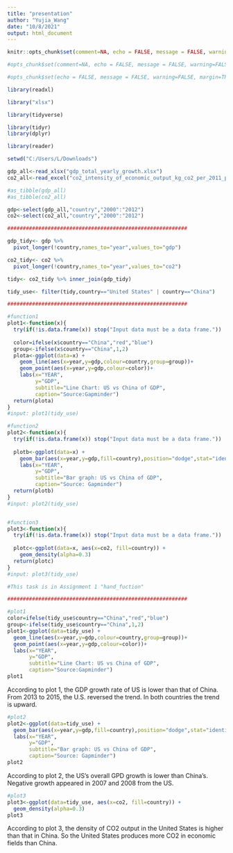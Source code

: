 ---
title: "presentation"
author: "Yujia_Wang"
date: "10/8/2021"
output: html_document
---

```{r setup, include=FALSE}
knitr::opts_chunk$set(comment=NA, echo = FALSE, message = FALSE, warning=FALSE, margin=TRUE)

#opts_chunk$set(comment=NA, echo = FALSE, message = FALSE, warning=FALSE, margin=TRUE)

#opts_chunk$set(echo = FALSE, message = FALSE, warning=FALSE, margin=TRUE)

library(readxl)

library("xlsx")

library(tidyverse)

library(tidyr)
library(dplyr)

library(reader)
```

```{r}
setwd("C:/Users/L/Downloads")

gdp_all<-read_xlsx("gdp_total_yearly_growth.xlsx")
co2_all<-read_excel("co2_intensity_of_economic_output_kg_co2_per_2011_ppp_of_gdp.xlsx")

#as_tibble(gdp_all)
#as_tibble(co2_all)

gdp<-select(gdp_all,"country","2000":"2012")
co2<-select(co2_all,"country","2000":"2012")

##########################################################

gdp_tidy<- gdp %>% 
  pivot_longer(!country,names_to="year",values_to="gdp")

co2_tidy<- co2 %>% 
  pivot_longer(!country,names_to="year",values_to="co2")

tidy<- co2_tidy %>% inner_join(gdp_tidy)

tidy_use<- filter(tidy,country=="United States" | country=="China")

##########################################################

#function1
plot1<-function(x){
  try(if(!is.data.frame(x)) stop("Input data must be a data frame."))
  
  color=ifelse(x$country=="China","red","blue")
  group<-ifelse(x$country=="China",1,2)
  plota<-ggplot(data=x) +
    geom_line(aes(x=year,y=gdp,colour=country,group=group))+
    geom_point(aes(x=year,y=gdp,colour=color))+
    labs(x="YEAR",
         y="GDP",
         subtitle="Line Chart: US vs China of GDP",
         caption="Source:Gapminder")
  return(plota)
}
#input: plot1(tidy_use)

#function2
plot2<-function(x){
  try(if(!is.data.frame(x)) stop("Input data must be a data frame."))
  
  plotb<-ggplot(data=x) +
    geom_bar(aes(x=year,y=gdp,fill=country),position="dodge",stat="identity")+
    labs(x="YEAR",
         y="GDP",
         subtitle="Bar graph: US vs China of GDP",
         caption="Source: Gapminder")
  return(plotb)
}
#input: plot2(tidy_use)


#function3
plot3<-function(x){
  try(if(!is.data.frame(x)) stop("Input data must be a data frame."))
  
  plotc<-ggplot(data=x, aes(x=co2, fill=country)) +
    geom_density(alpha=0.3)
  return(plotc)
}
#input: plot3(tidy_use)

#This task is in Assignment 1 "hand_fuction"

##########################################################

#plot1
color=ifelse(tidy_use$country=="China","red","blue")
group<-ifelse(tidy_use$country=="China",1,2)
plot1<-ggplot(data=tidy_use) +
  geom_line(aes(x=year,y=gdp,colour=country,group=group))+
  geom_point(aes(x=year,y=gdp,colour=color))+
  labs(x="YEAR",
       y="GDP",
       subtitle="Line Chart: US vs China of GDP",
       caption="Source:Gapminder")
plot1
```

According to plot 1, the GDP growth rate of US is lower than that of China.
From 2013 to 2015, the U.S. reversed the trend.
In both countries the trend is upward.


```{r}
#plot2
plot2<-ggplot(data=tidy_use) +
  geom_bar(aes(x=year,y=gdp,fill=country),position="dodge",stat="identity")+
  labs(x="YEAR",
       y="GDP",
       subtitle="Bar graph: US vs China of GDP",
       caption="Source: Gapminder")
plot2
```

According to plot 2, the US's overall GPD growth is lower than China's.
Negative growth appeared in 2007 and 2008 from the US.


```{r}
#plot3
plot3<-ggplot(data=tidy_use, aes(x=co2, fill=country)) +
  geom_density(alpha=0.3)
plot3
```

According to plot 3, the density of CO2 output in the United States is higher than that in China.
So the United States produces more CO2 in economic fields than China.



